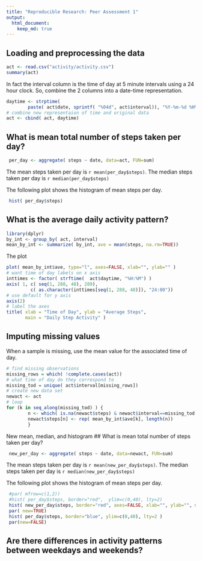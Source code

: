```yaml
---
title: "Reproducible Research: Peer Assessment 1"
output: 
  html_document:
    keep_md: true
---
```



## Loading and preprocessing the data
```r
act <- read.csv("activity/activity.csv")
summary(act)
```

In fact the interval column is the time of day at 5 minute intervals using a 24
hour clock. So, combine the 2 columns into a date-time representation.
```r
daytime <- strptime( 
        paste( act$date, sprintf( "%04d", act$interval)), "%Y-%m-%d %H%M")
# combine new representaion of time and original data
act <- cbind( act, daytime)
```

## What is mean total number of steps taken per day?
```r
 per_day <- aggregate( steps ~ date, data=act, FUN=sum)
```
The mean steps taken per day is `r mean(per_day$steps)`.
The median steps taken per day is `r median(per_day$steps)`

The following plot shows the histogram of mean steps per day.
```r
 hist( per_day$steps)
```


## What is the average daily activity pattern?
```r
library(dplyr)
by_int <- group_by( act, interval)
mean_by_int <- summarize( by_int, ave = mean(steps, na.rm=TRUE))
```

The plot
```r
plot( mean_by_int$ave, type="l", axes=FALSE, xlab="", ylab="" )
# want time of day labels on x axis
inttimes <- factor( strftime(  act$daytime, "%H:%M") )
axis( 1, c( seq(1, 288, 48), 289),
         c( as.character(inttimes[seq(1, 288, 48)]), "24:00"))
# use default for y axis
axis(2)
# label the axes
title( xlab = "Time of Day", ylab = "Average Steps",
       main = "Daily Step Activity" )
```

## Imputing missing values
When a sample is missing, use the mean value for the associated time of day.
```r
# find missing observations
missing_rows = which( !complete.cases(act))
# what time of day do they correspond to
missing_tod = unique( act$interval[missing_rows])
# create new data set
newact <- act
# loop
for (k in seq_along(missing_tod) ) {
        n <- which( is.na(newact$steps) & newact$interval==missing_tod[k])
        newact$steps[n] <- rep( mean_by_int$ave[k], length(n))
        }
```

New mean, median, and histogram
## What is mean total number of steps taken per day?
```r
 new_per_day <- aggregate( steps ~ date, data=newact, FUN=sum)
```
The mean steps taken per day is `r mean(new_per_day$steps)`.
The median steps taken per day is `r median(new_per_day$steps)`

The following plot shows the histogram of mean steps per day.
```r
 #par( mfrow=c(1,2))
 #hist( per_day$steps, border="red",  ylim=c(0,40), lty=2)
 hist( new_per_day$steps, border="red", axes=FALSE, xlab="", ylab="", main="", ylim=c(0,40))
 par( new=TRUE)
 hist( per_day$steps, border="blue", ylim=c(0,40), lty=2 )
 par(new=FALSE)
```

## Are there differences in activity patterns between weekdays and weekends?
